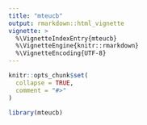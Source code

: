 ```yaml
---
title: "mteucb"
output: rmarkdown::html_vignette
vignette: >
  %\VignetteIndexEntry{mteucb}
  %\VignetteEngine{knitr::rmarkdown}
  %\VignetteEncoding{UTF-8}
---
```


```r
knitr::opts_chunk$set(
  collapse = TRUE,
  comment = "#>"
)
```

```r
library(mteucb)
```
